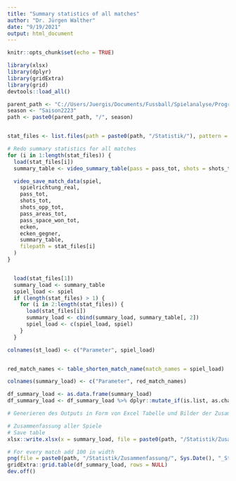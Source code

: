 ```yaml
---
title: "Summary statistics of all matches"
author: "Dr. Jürgen Walther"
date: "9/19/2021"
output: html_document
---
```


```r
knitr::opts_chunk$set(echo = TRUE)
```

```r
library(xlsx)
library(dplyr)
library(gridExtra)
library(grid)
devtools::load_all()
```



```r

parent_path <- "C://Users/Juergis/Documents/Fussball/Spielanalyse/Programm/Videoanalyse/WFV"
season <- "Saison2223"
path <- paste0(parent_path, "/", season)


stat_files <- list.files(path = paste0(path, "/Statistik/"), pattern = "*Rdata", full.names = TRUE)

# Redo summary statistics for all matches
for (i in 1:length(stat_files)) {
  load(stat_files[i])
  summary_table <- video_summary_table(pass = pass_tot, shots = shots_tot, shots_opp = shots_opp_tot, pass_areas = pass_areas_tot, pass_space_won_tot = pass_space_won_tot, ecken = ecken, ecken_gegner = ecken_gegner)

  video_save_match_data(spiel,
    spielrichtung_real,
    pass_tot,
    shots_tot,
    shots_opp_tot,
    pass_areas_tot,
    pass_space_won_tot,
    ecken,
    ecken_gegner,
    summary_table,
    filepath = stat_files[i]
  )
}


  load(stat_files[1])
  summary_load <- summary_table
  spiel_load <- spiel
  if (length(stat_files) > 1) {
    for (i in 2:length(stat_files)) {
      load(stat_files[i])
      summary_load <- cbind(summary_load, summary_table[, 2])
      spiel_load <- c(spiel_load, spiel)
    }
  }

colnames(st_load) <- c("Parameter", spiel_load)


red_match_names <- table_shorten_match_name(match_names = spiel_load)

colnames(summary_load) <- c("Parameter", red_match_names)

df_summary_load <- as.data.frame(summary_load)
df_summary_load <- df_summary_load %>% dplyr::mutate_if(is.list, as.character)

# Generieren des Outputs in Form von Excel Tabelle und Bilder der Zusammenfassung

# Zusammenfassung aller Spiele
# Save table
xlsx::write.xlsx(x = summary_load, file = paste0(path, "/Statistik/Zusammenfassung/", Sys.Date(), "_Statistiken_kombiniert.xlsx"), row.names = FALSE)

# For every match add 100 in width
png(file = paste0(path, "/Statistik/Zusammenfassung/", Sys.Date(), "_Statistiken_kombiniert.png"), height = 1000, width = 300 + length(stat_files) * 80)
gridExtra::grid.table(df_summary_load, rows = NULL)
dev.off()
```
